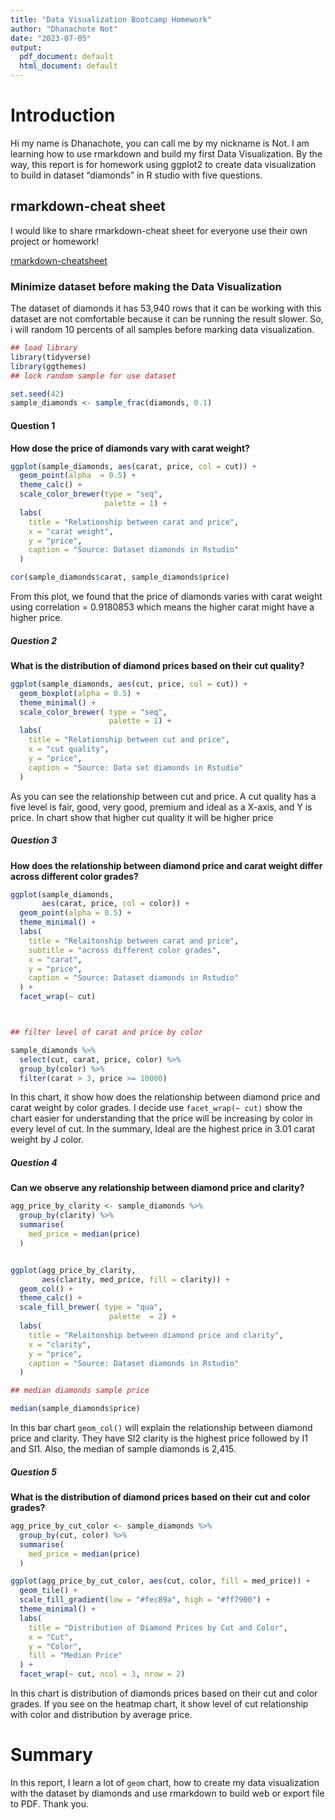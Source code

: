 ```yaml
---
title: "Data Visualization Bootcamp Homework"
author: "Dhanachote Not"
date: "2023-07-05"
output:
  pdf_document: default
  html_document: default
---
```

# Introduction
Hi my name is Dhanachote, you can call me by my nickname is Not. I am learning how to use rmarkdown and build my first Data Visualization. By the way, this report is for homework using ggplot2 to create data visualization to build in dataset "diamonds" in R studio with five questions.

## rmarkdown-cheat sheet
I would like to share rmarkdown-cheat sheet for everyone use their own project or homework!

[rmarkdown-cheatsheet](https://www.rstudio.com/wp-content/uploads/2015/02/rmarkdown-cheatsheet.pdf)

### Minimize dataset before making the Data Visualization
The dataset of diamonds it has 53,940 rows that it can be working  with this dataset are not comfortable because it can be running the result slower. So, i will random 10 percents of all samples before marking data visualization.


```r
## load library
library(tidyverse)
library(ggthemes)
## lock random sample for use dataset

set.seed(42)
sample_diamonds <- sample_frac(diamonds, 0.1)
```
#### __Question 1__
**How dose the price of diamonds vary with carat weight?**
```r
ggplot(sample_diamonds, aes(carat, price, col = cut)) +
  geom_point(alpha  = 0.5) +
  theme_calc() +
  scale_color_brewer(type = "seq",
                     palette = 1) +
  labs(
    title = "Relationship between carat and price",
    x = "carat weight",
    y = "price",
    caption = "Source: Dataset diamonds in Rstudio"
  )

cor(sample_diamonds$carat, sample_diamonds$price)
```
From this plot, we found that the price of diamonds varies with carat weight using correlation = 0.9180853 which means the higher carat might have a higher price. 



##### __Question 2__
**What is the distribution of diamond prices based on their cut quality?**
```r
ggplot(sample_diamonds, aes(cut, price, col = cut)) +
  geom_boxplot(alpha = 0.5) +
  theme_minimal() +
  scale_color_brewer( type = "seq",
                      palette = 1) +
  labs(
    title = "Relationship between cut and price",
    x = "cut quality",
    y = "price",
    caption = "Source: Data set diamonds in Rstudio"
  )
```

As you can see the relationship between cut and price. A cut quality has a five level is fair, good, very good, premium and ideal as a X-axis, and Y is price. In chart show that higher cut quality it will be higher price

##### __Question 3__
**How does the relationship between diamond price and carat weight differ across different color grades?**
```r
ggplot(sample_diamonds, 
       aes(carat, price, col = color)) +
  geom_point(alpha = 0.5) +
  theme_minimal() +
  labs(
    title = "Relaitonship between carat and price",
    subtitle = "across different color grades",
    x = "carat",
    y = "price",
    caption = "Source: Dataset diamonds in Rstudio"
  ) +
  facet_wrap(~ cut)



## filter level of carat and price by color

sample_diamonds %>%
  select(cut, carat, price, color) %>%
  group_by(color) %>%
  filter(carat > 3, price >= 10000) 
```

In this chart, it show how does the relationship between diamond price and carat weight by color grades. 
I decide use `facet_wrap(~ cut)` show the chart easier for understanding that the price will be increasing by color in every level of cut. In the summary, Ideal are the highest price in 3.01 carat weight by J color.


##### __Question 4__
**Can we observe any relationship between diamond price and clarity?**

```r
agg_price_by_clarity <- sample_diamonds %>%
  group_by(clarity) %>%
  summarise(
    med_price = median(price)
  )


ggplot(agg_price_by_clarity,
       aes(clarity, med_price, fill = clarity)) +
  geom_col() +
  theme_calc() +
  scale_fill_brewer( type = "qua",
                      palette  = 2) +
  labs(
    title = "Relaitonship between diamond price and clarity",
    x = "clarity",
    y = "price",
    caption = "Source: Dataset diamonds in Rstudio"
  )

## median diamonds sample price

median(sample_diamonds$price)

```

In this bar chart `geom_col()` will explain the relationship between diamond price and clarity. They have SI2 clarity is the highest price followed by I1 and SI1. Also, the median of sample diamonds is 2,415.

##### __Question 5__
**What is the distribution of diamond prices based on their cut and color grades?**
```r
agg_price_by_cut_color <- sample_diamonds %>%
  group_by(cut, color) %>%
  summarise(
    med_price = median(price)
  )

ggplot(agg_price_by_cut_color, aes(cut, color, fill = med_price)) +
  geom_tile() +
  scale_fill_gradient(low = "#fec89a", high = "#ff7900") +
  theme_minimal() +
  labs(
    title = "Distribution of Diamond Prices by Cut and Color",
    x = "Cut",
    y = "Color",
    fill = "Median Price"
  ) +
  facet_wrap(~ cut, ncol = 3, nrow = 2)
```

In this chart is distribution of diamonds prices based on their cut and color grades. If you see on the heatmap chart, it show level of cut relationship with color and distribution by average price.


# Summary
In this report, I learn a lot of `geom` chart, how to create my data visualization with the dataset by diamonds and use rmarkdown to build web or export file to PDF. Thank you.

